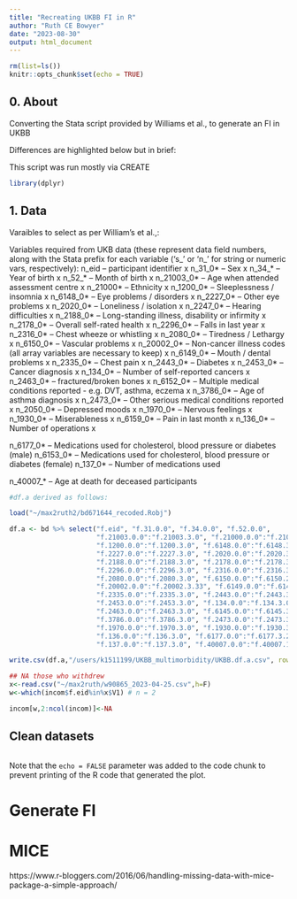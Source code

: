 ```yaml
---
title: "Recreating UKBB FI in R"
author: "Ruth CE Bowyer"
date: "2023-08-30"
output: html_document
---
```


```r
rm(list=ls())
knitr::opts_chunk$set(echo = TRUE)
```

## 0. About

Converting the Stata script provided by Williams et al., to generate an FI in UKBB

Differences are highlighted below but in brief:


This script was run mostly via CREATE

```r

library(dplyr)

```

## 1. Data

Varaibles to select as per William's et al.,:

Variables required from UKB data (these represent data field numbers, along with the Stata prefix for each variable 
	('s_' or 'n_' for string or numeric vars, respectively):
n_eid  		-- participant identifier x
n_31_0* 	-- Sex x
n_34_* 		-- Year of birth x
n_52_* 		-- Month of birth x
n_21003_0*  -- Age when attended assessment centre x
n_21000* 	-- Ethnicity x
n_1200_0* 	-- Sleeplessness / insomnia x
n_6148_0* 	-- Eye problems / disorders x
n_2227_0*  	-- Other eye problems x
n_2020_0* 	-- Loneliness / isolation x
n_2247_0* 	-- Hearing difficulties x
n_2188_0* 	-- Long-standing illness, disability or infirmity x
n_2178_0* 	-- Overall self-rated health x
n_2296_0* 	-- Falls in last year x
n_2316_0* 	-- Chest wheeze or whistling x
n_2080_0* 	-- Tiredness / Lethargy x
n_6150_0* 	-- Vascular problems	x
n_20002_0* 	-- Non-cancer illness codes (all array variables are necessary to keep) x
n_6149_0* 	-- Mouth / dental problems x 
n_2335_0* 	-- Chest pain x
n_2443_0* 	-- Diabetes x
n_2453_0* 	-- Cancer diagnosis x
n_134_0* 	-- Number of self-reported cancers x
n_2463_0* 	-- fractured/broken bones x
n_6152_0*	-- Multiple medical conditions reported - e.g. DVT, asthma, eczema x
n_3786_0*	-- Age of asthma diagnosis x
n_2473_0* 	-- Other serious medical conditions reported x
n_2050_0*  	-- Depressed moods x
n_1970_0* 	-- Nervous feelings x
n_1930_0* 	-- Miserableness x
n_6159_0* 	-- Pain in last month x
n_136_0* 	-- Number of operations x

n_6177_0* 	-- Medications used for cholesterol, blood pressure or diabetes (male)
n_6153_0* 	-- Medications used for cholesterol, blood pressure or diabetes (female)
n_137_0* 	-- Number of medications used

n_40007_* 	-- Age at death for deceased participants

```r

#df.a derived as follows: 

load("~/max2ruth2/bd671644_recoded.Robj")

df.a <- bd %>% select("f.eid", "f.31.0.0", "f.34.0.0", "f.52.0.0",
                      "f.21003.0.0":"f.21003.3.0", "f.21000.0.0":"f.21000.3.0",
                      "f.1200.0.0":"f.1200.3.0", "f.6148.0.0":"f.6148.3.4", 
                      "f.2227.0.0":"f.2227.3.0", "f.2020.0.0":"f.2020.3.0",
                      "f.2188.0.0":"f.2188.3.0", "f.2178.0.0":"f.2178.3.0",
                      "f.2296.0.0":"f.2296.3.0", "f.2316.0.0":"f.2316.3.0",
                      "f.2080.0.0":"f.2080.3.0", "f.6150.0.0":"f.6150.2.3",
                      "f.20002.0.0":"f.20002.3.33", "f.6149.0.0":"f.6149.3.5",
                      "f.2335.0.0":"f.2335.3.0", "f.2443.0.0":"f.2443.3.0",
                      "f.2453.0.0":"f.2453.3.0", "f.134.0.0":"f.134.3.0",
                      "f.2463.0.0":"f.2463.3.0", "f.6145.0.0":"f.6145.3.2",
                      "f.3786.0.0":"f.3786.3.0", "f.2473.0.0":"f.2473.3.0", "f.2050.0.0":"f.2050.3.0",
                      "f.1970.0.0":"f.1970.3.0", "f.1930.0.0":"f.1930.3.0", "f.6159.0.0":"f.6159.3.6",
                      "f.136.0.0":"f.136.3.0", "f.6177.0.0":"f.6177.3.2", "f.6153.0.0":"f.6153.3.3",
                      "f.137.0.0":"f.137.3.0", "f.40007.0.0":"f.40007.1.0")

write.csv(df.a,"/users/k1511199/UKBB_multimorbidity/UKBB.df.a.csv", row.names=F)
```

```r
## NA those who withdrew 
x<-read.csv("~/max2ruth/w90865_2023-04-25.csv",h=F)
w<-which(incom$f.eid%in%x$V1) # n = 2

incom[w,2:ncol(incom)]<-NA

```


## Clean datasets 

```r
```

Note that the `echo = FALSE` parameter was added to the code chunk to prevent printing of the R code that generated the plot.

# Generate FI

# MICE 

https://www.r-bloggers.com/2016/06/handling-missing-data-with-mice-package-a-simple-approach/
